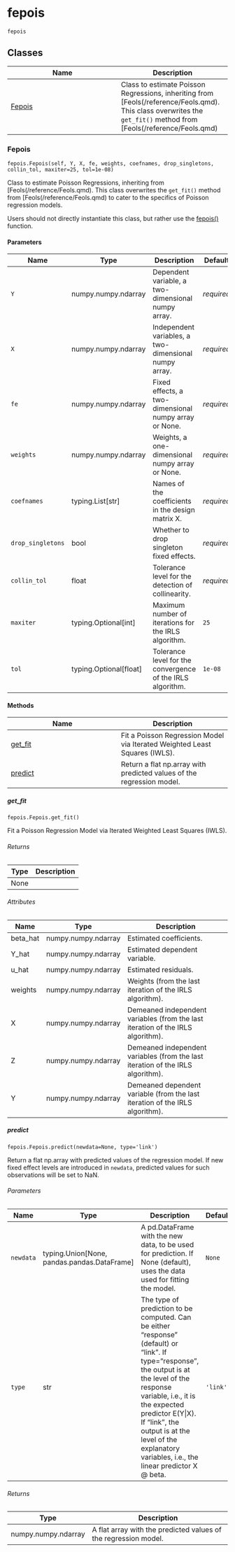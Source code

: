 # fepois { #pyfixest.fepois }

`fepois`



## Classes

| Name | Description |
| --- | --- |
| [Fepois](#pyfixest.fepois.Fepois) | Class to estimate Poisson Regressions, inheriting from [Feols(/reference/Feols.qmd). This class overwrites the `get_fit()` method from [Feols(/reference/Feols.qmd) |

### Fepois { #pyfixest.fepois.Fepois }

`fepois.Fepois(self, Y, X, fe, weights, coefnames, drop_singletons, collin_tol, maxiter=25, tol=1e-08)`

Class to estimate Poisson Regressions, inheriting from [Feols(/reference/Feols.qmd). This class overwrites the `get_fit()` method from [Feols(/reference/Feols.qmd)
to cater to the specifics of Poisson regression models.

Users should not directly instantiate this class, but rather use the [fepois()](/reference/estimation.fepois.qmd) function.

#### Parameters

| Name              | Type                     | Description                                                | Default    |
|-------------------|--------------------------|------------------------------------------------------------|------------|
| `Y`               | numpy.numpy.ndarray      | Dependent variable, a two-dimensional numpy array.         | _required_ |
| `X`               | numpy.numpy.ndarray      | Independent variables, a two-dimensional numpy array.      | _required_ |
| `fe`              | numpy.numpy.ndarray      | Fixed effects, a two-dimensional numpy array or None.      | _required_ |
| `weights`         | numpy.numpy.ndarray      | Weights, a one-dimensional numpy array or None.            | _required_ |
| `coefnames`       | typing.List\[str\]       | Names of the coefficients in the design matrix X.          | _required_ |
| `drop_singletons` | bool                     | Whether to drop singleton fixed effects.                   | _required_ |
| `collin_tol`      | float                    | Tolerance level for the detection of collinearity.         | _required_ |
| `maxiter`         | typing.Optional\[int\]   | Maximum number of iterations for the IRLS algorithm.       | `25`       |
| `tol`             | typing.Optional\[float\] | Tolerance level for the convergence of the IRLS algorithm. | `1e-08`    |

#### Methods

| Name | Description |
| --- | --- |
| [get_fit](#pyfixest.fepois.Fepois.get_fit) | Fit a Poisson Regression Model via Iterated Weighted Least Squares (IWLS). |
| [predict](#pyfixest.fepois.Fepois.predict) | Return a flat np.array with predicted values of the regression model. |

##### get_fit { #pyfixest.fepois.Fepois.get_fit }

`fepois.Fepois.get_fit()`

Fit a Poisson Regression Model via Iterated Weighted Least Squares (IWLS).

###### Returns

| Type   | Description   |
|--------|---------------|
| None   |               |

###### Attributes

| Name     | Type                | Description                                                                     |
|----------|---------------------|---------------------------------------------------------------------------------|
| beta_hat | numpy.numpy.ndarray | Estimated coefficients.                                                         |
| Y_hat    | numpy.numpy.ndarray | Estimated dependent variable.                                                   |
| u_hat    | numpy.numpy.ndarray | Estimated residuals.                                                            |
| weights  | numpy.numpy.ndarray | Weights (from the last iteration of the IRLS algorithm).                        |
| X        | numpy.numpy.ndarray | Demeaned independent variables (from the last iteration of the IRLS algorithm). |
| Z        | numpy.numpy.ndarray | Demeaned independent variables (from the last iteration of the IRLS algorithm). |
| Y        | numpy.numpy.ndarray | Demeaned dependent variable (from the last iteration of the IRLS algorithm).    |

##### predict { #pyfixest.fepois.Fepois.predict }

`fepois.Fepois.predict(newdata=None, type='link')`

Return a flat np.array with predicted values of the regression model.
If new fixed effect levels are introduced in `newdata`, predicted values for such observations
will be set to NaN.

###### Parameters

| Name      | Type                                          | Description                                                                                                                                                                                                                                                                                                        | Default   |
|-----------|-----------------------------------------------|--------------------------------------------------------------------------------------------------------------------------------------------------------------------------------------------------------------------------------------------------------------------------------------------------------------------|-----------|
| `newdata` | typing.Union\[None, pandas.pandas.DataFrame\] | A pd.DataFrame with the new data, to be used for prediction. If None (default), uses the data used for fitting the model.                                                                                                                                                                                          | `None`    |
| `type`    | str                                           | The type of prediction to be computed. Can be either "response" (default) or "link". If type="response", the output is at the level of the response variable, i.e., it is the expected predictor E(Y\|X). If "link", the output is at the level of the explanatory variables, i.e., the linear predictor X @ beta. | `'link'`  |

###### Returns

| Type                | Description                                                     |
|---------------------|-----------------------------------------------------------------|
| numpy.numpy.ndarray | A flat array with the predicted values of the regression model. |